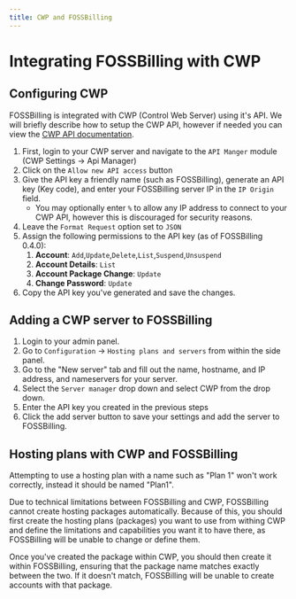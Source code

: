 ```yaml
---
title: CWP and FOSSBilling
---
```



# Integrating FOSSBilling with CWP

## Configuring CWP

FOSSBilling is integrated with CWP (Control Web Server) using it's API. We will briefly describe how to setup the CWP API, however if needed you can view the [CWP API documentation](https://docs.control-webpanel.com/docs/developer-tools/api-manager/configuration).
1. First, login to your CWP server and navigate to the `API Manger` module (CWP Settings -> Api Manager)
2. Click on the `Allow new API access` button
3. Give the API key a friendly name (such as FOSSBilling), generate an API key (Key code), and enter your FOSSBilling server IP in the `IP Origin` field.
    * You may optionally enter `%` to allow any IP address to connect to your CWP API, however this is discouraged for security reasons.
4. Leave the `Format Request` option set to `JSON`
5. Assign the following permissions to the API key (as of FOSSBilling 0.4.0):
    1. **Account**: `Add`,`Update`,`Delete`,`List`,`Suspend`,`Unsuspend`
    2. **Account Details**: `List`
    3. **Account Package Change**: `Update`
    4. **Change Password**: `Update`
6. Copy the API key you've generated and save the changes.

## Adding a CWP server to FOSSBilling

1.  Login to your admin panel.
2.  Go to `Configuration` -> `Hosting plans and servers` from within the side panel.
3.  Go to the "New server" tab and fill out the name, hostname, and IP address, and nameservers for your server.
4.  Select the `Server manager` drop down and select CWP from the drop down.
5.  Enter the API key you created in the previous steps
6.  Click the add server button to save your settings and add the server to FOSSBilling.

## Hosting plans with CWP and FOSSBilling

<Callout type='info'>
    Attempting to use a hosting plan with a name such as "Plan 1" won't work correctly, instead it should be named "Plan1".
</Callout>

Due to technical limitations between FOSSBilling and CWP, FOSSBilling cannot create hosting packages automatically. Because of this, you should first create the hosting plans (packages) you want to use from withing CWP and define the limitations and capabilities you want it to have there, as FOSSBilling will be unable to change or define them.

Once you've created the package within CWP, you should then create it within FOSSBilling, ensuring that the package name matches exactly between the two. If it doesn't match, FOSSBilling will be unable to create accounts with that package.
